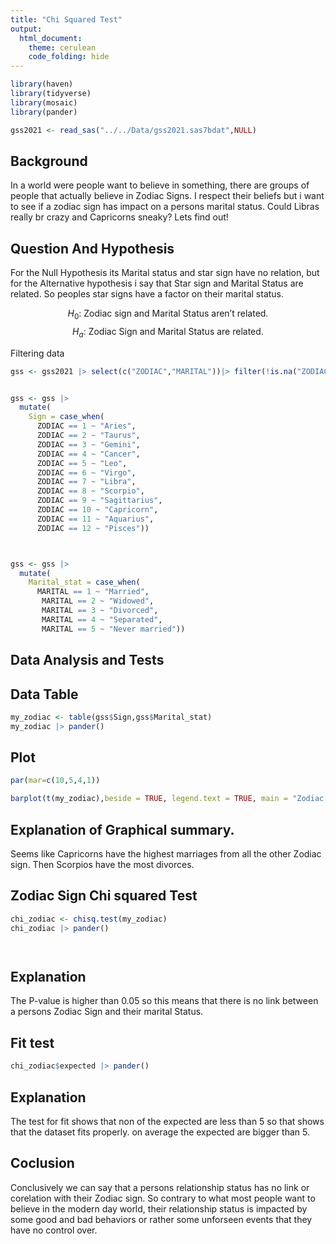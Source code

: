 ```yaml
---
title: "Chi Squared Test"
output: 
  html_document:
    theme: cerulean
    code_folding: hide
---
```



<!-- Directions

Come up with a chi squared test analysis of your own creation. 

* Write the Background and clearly state your question. Then collect data and perform the chi-squared test analysis in order to answer your question. Use the proper order of first, ask the question, then second, figure out the answer.

* You can use data from 
    - An R data set
    - the internet (like weather data, Facebook data, or sports data) 
    - your own experiment 
    - your own observational study
* However,     
    - Do not violate the "Human Subjects Rules" of the university: http://www.byui.edu/executive-strategy-and-planning/institutional-research/research-and-assessments/research-and-surveys

* You need a sample size large enough to meet the requirements of the chi squared test. Unfortunately, the sample size is completely dependent on the situation you select. A good rule of thumb is 10 observations per "combination-group" in your data.

-->


```r
library(haven)
library(tidyverse)
library(mosaic)
library(pander)

gss2021 <- read_sas("../../Data/gss2021.sas7bdat",NULL)

```

## Background
In a world were people want to believe in something, there are groups of people that actually believe in Zodiac Signs. I respect their beliefs but i want to see if a zodiac sign has impact on a persons marital status. Could Libras really br crazy and Capricorns sneaky? Lets find out! 



## Question And Hypothesis
For the Null Hypothesis its Marital status and star sign have no relation, but for the Alternative hypothesis i say that Star sign and Marital Status are related. So peoples star signs  have a factor on their marital status.





$$
  H_{0}:\ \text{Zodiac sign and Marital Status aren't related.}
$$
$$
  H_{a}:\ \text{Zodiac Sign and Marital Status are related.}
$$

Filtering data

```r
gss <- gss2021 |> select(c("ZODIAC","MARITAL"))|> filter(!is.na("ZODIAC" )& !is.na("MARITAl"))


gss <- gss |>
  mutate(
    Sign = case_when(
      ZODIAC == 1 ~ "Aries",
      ZODIAC == 2 ~ "Taurus",
      ZODIAC == 3 ~ "Gemini",
      ZODIAC == 4 ~ "Cancer",
      ZODIAC == 5 ~ "Leo",
      ZODIAC == 6 ~ "Virgo",
      ZODIAC == 7 ~ "Libra",
      ZODIAC == 8 ~ "Scorpio",
      ZODIAC == 9 ~ "Sagittarius",
      ZODIAC == 10 ~ "Capricorn",
      ZODIAC == 11 ~ "Aquarius",
      ZODIAC == 12 ~ "Pisces"))



gss <- gss |>
  mutate(
    Marital_stat = case_when(
      MARITAL == 1 ~ "Married",
       MARITAL == 2 ~ "Widowed",
       MARITAL == 3 ~ "Divorced",
       MARITAL == 4 ~ "Separated",
       MARITAL == 5 ~ "Never married"))


```


## Data Analysis and Tests

## Data Table
```r
my_zodiac <- table(gss$Sign,gss$Marital_stat)
my_zodiac |> pander()
```

## Plot 


```r
par(mar=c(10,5,4,1))

barplot(t(my_zodiac),beside = TRUE, legend.text = TRUE, main = "Zodiac Sign and Marital Status Status for People",las=2, col = c ("red","green","yellow","blue","purple"), xlab = "Star Signs", ylab = "Number Of People In the Group")
```

## Explanation of Graphical summary.
Seems like Capricorns have the highest marriages from all the other Zodiac sign. Then Scorpios have the most divorces. 



## Zodiac Sign Chi squared Test 
```r
chi_zodiac <- chisq.test(my_zodiac)
chi_zodiac |> pander()




```

## Explanation 
The P-value is higher than 0.05 so this means that there is no link between  a persons Zodiac Sign and their marital Status. 


## Fit test 

```r
chi_zodiac$expected |> pander()
```

## Explanation 
The  test for fit shows that non of the expected are less than 5 so that shows that the dataset fits properly. on average the expected are bigger than 5.


## Coclusion
Conclusively we can say that a persons relationship status has no link or corelation with their Zodiac sign. So contrary to what most people want to believe in the modern day world, their relationship status is impacted by some good and bad behaviors or rather some unforseen events that they have no control over. 


